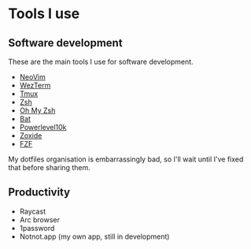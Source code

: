 # Tools I use

## Software development

These are the main tools I use for software development.

- [NeoVim](https://neovim.io/) 
- [WezTerm](https://wezfurlong.org/wezterm/)
- [Tmux](hhttps://github.com/tmux/tmux/wiki)
- [Zsh](https://www.zsh.org/)
- [Oh My Zsh](https://ohmyz.sh/)
- [Bat](https://github.com/sharkdp/bat)
- [Powerlevel10k](https://github.com/romkatv/powerlevel10k)
- [Zoxide](https://github.com/ajeetdsouza/zoxide)
- [FZF](https://github.com/junegunn/fzf)

My dotfiles organisation is embarrassingly bad, so I'll wait until I've fixed
that before sharing them.


## Productivity

- Raycast
- Arc browser
- 1password
- Notnot.app (my own app, still in development)
